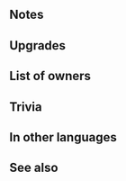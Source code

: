 {{SkillPage Tabs}}{{Weapon Infobox
|tagid=SID_ブラーライオン＋
|intID=2863
|userVersion1=Closed
|userVersion2=Open
|exclusive=0
|weaponType=Blue Tome
|cost=300
|might=12
|range=2
|effect=At start of turn, grants Atk+6 to adjacent allies for 1 turn. At start of combat, if foe's HP ≥ 75%, grants Atk/Res+5 to unit during combat.
|statModifiers=0,12,0,0,0
|required=Blárlion
|refinePaths=default
|refineSP=350
|refineMedals=500
|refineStones=50
|properties=random_owner
}}
==Notes==
{{Bonuses}}{{Combat boosts}}
==Upgrades==
{{Weapon Upgrade List}}
==List of owners==
{{Skill Hero List}}
==Trivia==
{{TomeColorTrivia|blar}}
==In other languages==
{{OtherLanguages
|japanese=ブラーライオン＋
|german=Blárlöwe+
|spanishEU=León zarco +
|spanishLA=León añil +
|french=Crinière saphir +
|italian=Turchinleone+
|chineseTW=蒼藍之獅＋
|portuguese=Blárlion+
}}
==See also==
{{See also skills|cond=Description LIKE '%at start of turn%grants Atk+%to adjacent allies%' OR Description LIKE '%if foe_s HP ≥%Atk/Res+%during combat%'|columns=3}}
{{Weapons Navbox}}
